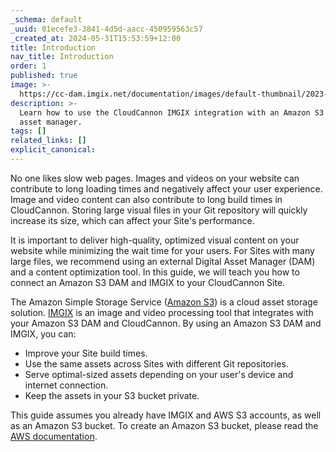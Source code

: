 ```yaml
---
_schema: default
_uuid: 01ecefe3-3841-4d5d-aacc-450959563c57
_created_at: 2024-05-31T15:53:59+12:00
title: Introduction
nav_title: Introduction
order: 1
published: true
image: >-
  https://cc-dam.imgix.net/documentation/images/default-thumbnail/2023-Q4/CloudCannon-Documentation-Thumbnail.png
description: >-
  Learn how to use the CloudCannon IMGIX integration with an Amazon S3 digital
  asset manager.
tags: []
related_links: []
explicit_canonical:
---
```

No one likes slow web pages. Images and videos on your website can contribute to long loading times and negatively affect your user experience. Image and video content can also contribute to long build times in CloudCannon. Storing large visual files in your Git repository will quickly increase its size, which can affect your Site's performance.

It is important to deliver high-quality, optimized visual content on your website while minimizing the wait time for your users. For Sites with many large files, we recommend using an external Digital Asset Manager (DAM) and a content optimization tool. In this guide, we will teach you how to connect an Amazon S3 DAM and IMGIX to your CloudCannon Site.

The Amazon Simple Storage Service ([Amazon S3](https://aws.amazon.com/s3/)) is a cloud asset storage solution. [IMGIX](https://www.imgix.com/) is an image and video processing tool that integrates with your Amazon S3 DAM and CloudCannon. By using an Amazon S3 DAM and IMGIX, you can:

* Improve your Site build times.
* Use the same assets across Sites with different Git repositories.
* Serve optimal-sized assets depending on your user's device and internet connection.
* Keep the assets in your S3 bucket private.

This guide assumes you already have IMGIX and AWS S3 accounts, as well as an Amazon S3 bucket. To create an Amazon S3 bucket, please read the [AWS documentation](https://docs.aws.amazon.com/AmazonS3/latest/userguide/creating-bucket.html).